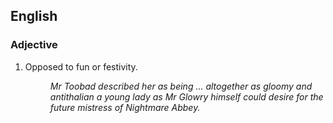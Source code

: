 ==English==

===Adjective===

{{en-adj}}

#Opposed to fun or festivity.
#:''Mr Toobad described her as being  ... altogether as gloomy and antithalian a young lady as Mr Glowry himself could desire for the future mistress of Nightmare Abbey.''